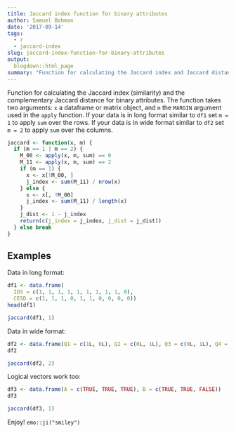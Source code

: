 ```yaml
---
title: Jaccard index function for binary attributes
author: Samuel Bohman
date: '2017-09-14'
tags:
  - r
  - jaccard-index
slug: jaccard-index-function-for-binary-attributes
output:
  blogdown::html_page
summary: "Function for calculating the Jaccard index and Jaccard distance for binary attributes."
---
```


Function for calculating the Jaccard index (similarity) and the complementary Jaccard distance for binary attributes. The function takes two arguments: `x` a dataframe or matrix object, and `m` the `MARGIN` argument used in the `apply` function. If your data is in long format similar to `df1` set `m = 1` to apply `sum` over the rows. If your data is in wide format similar to  `df2` set `m = 2` to apply `sum` over the columns. 

```r
jaccard <- function(x, m) {
  if (m == 1 | m == 2) {
    M_00 <- apply(x, m, sum) == 0
    M_11 <- apply(x, m, sum) == 2
    if (m == 1) {
      x <- x[!M_00, ]
      j_index <- sum(M_11) / nrow(x)
    } else {
      x <- x[, !M_00]
      j_index <- sum(M_11) / length(x)
    }
    j_dist <- 1 - j_index
    return(c(j_index = j_index, j_dist = j_dist))
  } else break
}
```

## Examples

Data in long format: 

```r
df1 <- data.frame(
  IDS = c(1, 1, 1, 1, 1, 1, 1, 1, 1, 0), 
  CESD = c(1, 1, 1, 0, 1, 1, 0, 0, 0, 0))
head(df1)
```

```r
jaccard(df1, 1)
```

Data in wide format: 

```r
df2 <- data.frame(Q1 = c(1L, 0L), Q2 = c(0L, 1L), Q3 = c(0L, 1L), Q4 = c(1L, 0L), Q5 = c(1L, 1L))
df2
```

```r
jaccard(df2, 2)
```

Logical vectors work too: 

```r
df3 <- data.frame(A = c(TRUE, TRUE, TRUE), B = c(TRUE, TRUE, FALSE))
df3
```

```r
jaccard(df3, 1)
```

Enjoy! `emo::ji("smiley")`
